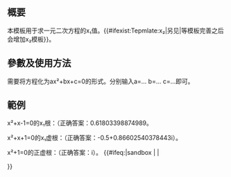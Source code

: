 <includeonly><!-- 在這裡加入模板的保護標識 --></includeonly><noinclude>{{Documentation subpage}}</noinclude>
<!-- 在本行下編輯模板說明 -->
{{notice|本模板目前还有一些问题，目前正在完善，欢迎参与}}
== 概要 ==
本模板用于求一元二次方程的x₁值。{{#ifexist:Tepmlate:x₂|另见{{tl|x₂}}|等模板完善之后会增加x₂模板}}。
== 參數及使用方法 ==
需要将方程化为ax²+bx+c=0的形式。分别输入a=... b=... c=...即可。
== 範例 ==
x²+x-1=0的x₁根：{{x₁|a=1|b=1|c=-1}}（正确答案：0.61803398874989。

x²+x+1=0的x₁虚根：{{x₁|a=1|b=1|c=1}}（正确答案：-0.5+0.86602540378443i）。

x²+1=0的正虚根：{{x₁|a=1|c=1}}（正确答案：i）。
<includeonly>{{#ifeq:{{SUBPAGENAME}}|sandbox | |
<!-- 本行下加入模板的分類，跨維基連結加入Wikidata（參見[[Wikipedia:Wikidata]]） -->

}}</includeonly>